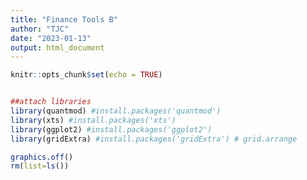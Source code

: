 ```yaml
---
title: "Finance Tools B"
author: "TJC"
date: "2023-01-13"
output: html_document
---
```


```r
knitr::opts_chunk$set(echo = TRUE)


##attach libraries
library(quantmod) #install.packages('quantmod')
library(xts) #install.packages('xts')
library(ggplot2) #install.packages('ggplot2')
library(gridExtra) #install.packages('gridExtra') # grid.arrange

graphics.off()
rm(list=ls())



```






